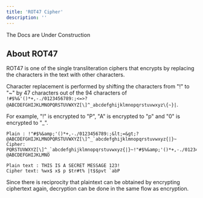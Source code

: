 ```yaml
---
title: 'ROT47 Cipher' 
description: ''
---
```


<Callout type="warning">
  The Docs are Under Construction
</Callout>

## About ROT47

ROT47 is one of the single transliteration ciphers that encrypts by replacing the characters in the text with other characters.

Character replacement is performed by shifting the characters from "!" to "\~" by 47 characters out of the 94 characters of `!#$%&'()*+,-./0123456789:;<=>?@ABCDEFGHIJKLMNOPQRSTUVWXYZ[\]^_abcdefghijklmnopqrstuvwxyz\{~}|`.

For example, "!" is encrypted to "P", "A" is encrypted to "p" and "0" is encrypted to "\_".

```
Plain : !"#$%&amp;'()*+,-./0123456789:;&lt;=&gt;?@ABCDEFGHIJKLMNOPQRSTUVWXYZ[\]^_`abcdefghijklmnopqrstuvwxyz{|}~
Cipher: PQRSTUVWXYZ[\]^_`abcdefghijklmnopqrstuvwxyz{|}~!"#$%&amp;'()*+,-./0123456789:;&lt;=&gt;?@ABCDEFGHIJKLMNO
```

```
Plain text : THIS IS A SECRET MESSAGE 123!
Cipher text: %wx$ x$ p $tr#t% |t$$pvt `abP
```

Since there is reciprocity that plaintext can be obtained by encrypting ciphertext again, decryption can be done in the same flow as encryption.

